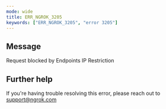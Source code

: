 ```yaml
---
mode: wide
title: ERR_NGROK_3205
keywords: ["ERR_NGROK_3205", "error 3205"]
---
```


## Message

Request blocked by Endpoints IP Restriction

## Further help

If you're having trouble resolving this error, please reach out to [support@ngrok.com](mailto:support@ngrok.com?subject=Help%20with%20ERR_NGROK_3205)
